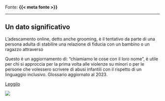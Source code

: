 :::{.fonte}
Fonte: **{{< meta fonte >}}**
:::

---

::: {.callout-tip}
## Un dato significativo
L’adescamento online, detto anche grooming, è il tentativo da parte di una persona adulta di stabilire una relazione di fiducia con un bambino o un ragazzo attraverso
:::

:::{.descrizione}
Questo è un aggiornamento di: “chiamiamo le cose con il loro nome”, è utile per chi si approccia per la prima volta alle violenze su minori o per le persone che volessero scrivere di abusi infantili con il rispetto di un linguaggio inclusivo. Glossario aggiornato al 2023.
:::

[Leggilo](https://azzurro.it/wp-content/uploads/2023/03/Glossario-Abuso.pdf){.btn-action-primary .btn-action .btn .btn-success .btn-lg}

[![]({{< meta image >}})](https://azzurro.it/wp-content/uploads/2023/03/Glossario-Abuso.pdf)


